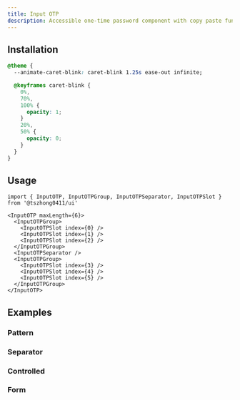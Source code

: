 ```yaml
---
title: Input OTP
description: Accessible one-time password component with copy paste functionality.
---
```


<ComponentPreview name='input-otp/input-otp' />

## Installation

```css title='app/globals.css'
@theme {
  --animate-caret-blink: caret-blink 1.25s ease-out infinite;

  @keyframes caret-blink {
    0%,
    70%,
    100% {
      opacity: 1;
    }
    20%,
    50% {
      opacity: 0;
    }
  }
}
```

## Usage

```tsx
import { InputOTP, InputOTPGroup, InputOTPSeparator, InputOTPSlot } from '@tszhong0411/ui'
```

```tsx
<InputOTP maxLength={6}>
  <InputOTPGroup>
    <InputOTPSlot index={0} />
    <InputOTPSlot index={1} />
    <InputOTPSlot index={2} />
  </InputOTPGroup>
  <InputOTPSeparator />
  <InputOTPGroup>
    <InputOTPSlot index={3} />
    <InputOTPSlot index={4} />
    <InputOTPSlot index={5} />
  </InputOTPGroup>
</InputOTP>
```

## Examples

### Pattern

<ComponentPreview name='input-otp/pattern' />

### Separator

<ComponentPreview name='input-otp/separator' />

### Controlled

<ComponentPreview name='input-otp/controlled' />

### Form

<ComponentPreview name='input-otp/form' />
